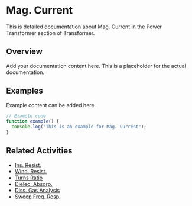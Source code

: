 # Mag. Current

This is detailed documentation about Mag. Current in the Power Transformer section of Transformer.

## Overview

Add your documentation content here. This is a placeholder for the actual documentation.

## Examples

Example content can be added here.

```typescript
// Example code
function example() {
  console.log("This is an example for Mag. Current");
}
```

## Related Activities

- [Ins. Resist.](/docs/transformer/power-transformer/ins-resist)
- [Wind. Resist.](/docs/transformer/power-transformer/wind-resist)
- [Turns Ratio](/docs/transformer/power-transformer/turns-ratio)
- [Dielec. Absorp.](/docs/transformer/power-transformer/dielec-absorp)
- [Diss. Gas Analysis](/docs/transformer/power-transformer/diss-gas-analysis)
- [Sweep Freq. Resp.](/docs/transformer/power-transformer/sweep-freq-resp)
